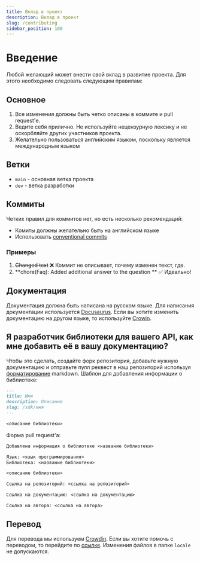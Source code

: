 ```yaml
---
title: Вклад в проект
description: Вклад в проект
slug: /contributing
sidebar_position: 100
---
```

# Введение
Любой желающий может внести свой вклад в развитие проекта. Для этого необходимо следовать следующим правилам:

## Основное
1. Все изменения должны быть четко описаны в коммите и pull request'е.
2. Ведите себя прилично. Не используйте нецензурную лексику и не оскорбляйте других участников проекта.
3. Желательно пользоваться английским языком, поскольку является международным языком

## Ветки
- `main` - основная ветка проекта
- `dev` - ветка разработки

## Коммиты
Четких правил для коммитов нет, но есть несколько рекомендаций:
- Комиты должны желательно быть на английском языке
- Использовать [conventional commits](https://conventionalcommits.org)

### Примеры
1. <strike>Changed text</strike> ❌ Коммит не описывает, почему изменен текст, где.
3. **chore(Faq): Added additional answer to the question ** ✅ Идеально!


## Документация
Документация должна быть написана на русском языке. Для написания документации используется [Docusaurus](https://docusaurus.io/).
Если вы хотите изменить документацию на другом языке, то используйте [Crowin](https://crowdin.com/).

## Я разработчик библиотеки для вашего API, как мне добавить её в вашу документацию?
Чтобы это сделать, создайте форк репозитория, добавьте нужную документацию и отправьте пулл реквест в наш репозиторий используя [форматирование](https://docusaurus.io/docs/markdown-features) markdown.
Шаблон для добавления информации о библиотеке:
```md
---
title: Имя
description: Описание
slug: /sdk/имя
---

<описание библиотеки>
```
Форма pull request'а:
```md
Добавлена информация о библиотеке <название библиотеки>

Язык: <язык программирования>
Библиотека: <название библиотеки>

<описание библиотеки>

Ссылка на репозиторий: <ссылка на репозиторий>

Ссылка на документацию: <ссылка на документацию>

Ссылка на автора: <ссылка на автора>
```


## Перевод
Для перевода мы используем [Crowdin](https://crowdin.com/). Если вы хотите помочь с переводом, то перейдите по [ссылке](https://i18n.boticord.top/).
Изменения файлов в папке `locale` не допускаются.

